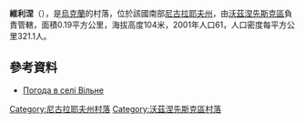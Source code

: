 {{coord|47|28|51|N|31|17|40|E|scale:100000|display=title}}

'''維利涅'''（{{lang-uk|Вільне}}），是[[烏克蘭|烏克蘭]]的村落，位於該國南部[[尼古拉耶夫州|尼古拉耶夫州]]，由[[沃茲涅先斯克區|沃茲涅先斯克區]]負責管轄，面積0.19平方公里，海拔高度104米，2001年人口61，人口密度每平方公里321.1人。

==參考資料==
* [http://weather.in.ua/ua/nikolaevskaja/28140 Погода в селі Вільне] {{Wayback|url=http://weather.in.ua/ua/nikolaevskaja/28140 |date=20160821193414 }}

[[Category:尼古拉耶夫州村落|Category:尼古拉耶夫州村落]]
[[Category:沃茲涅先斯克區村落|Category:沃茲涅先斯克區村落]]


{{Mykolaiv-geo-stub}}